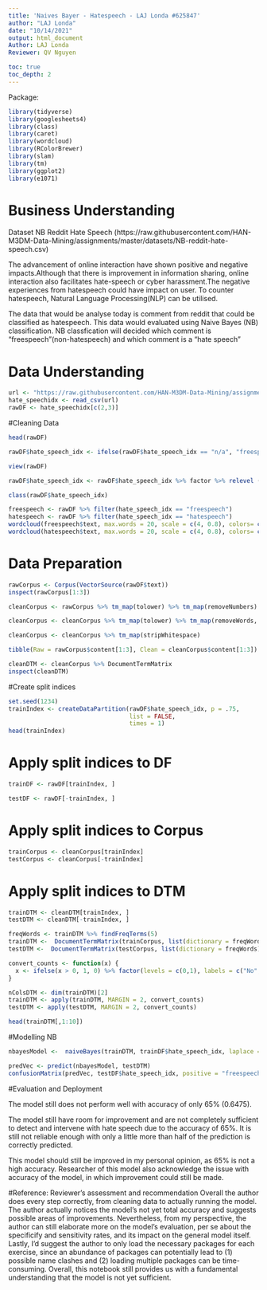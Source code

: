 ```yaml
---
title: 'Naives Bayer - Hatespeech - LAJ Londa #625847'
author: "LAJ Londa"
date: "10/14/2021"
output: html_document
Author: LAJ Londa
Reviewer: QV Nguyen

toc: true
toc_depth: 2
---
```


Package:

```r

library(tidyverse)
library(googlesheets4)
library(class)
library(caret)
library(wordcloud)
library(RColorBrewer)
library(slam)
library(tm)
library(ggplot2)
library(e1071)

```


# Business Understanding
Dataset NB Reddit Hate Speech (https://raw.githubusercontent.com/HAN-M3DM-Data-Mining/assignments/master/datasets/NB-reddit-hate-speech.csv)

The advancement of online interaction have shown positive and negative impacts.Although that there is improvement in information sharing, online interaction also facilitates hate-speech or cyber harassment.The negative experiences from hatespeech could have impact on user. To counter hatespeech, Natural Language Processing(NLP) can be utilised.

The data that would be analyse today is comment from reddit that could be classified as hatespeech. This data would evaluated using Naive Bayes (NB) classification. NB classfication will decided which comment is "freespeech"(non-hatespeech) and which comment is a "hate speech"

# Data Understanding

```r

url <- "https://raw.githubusercontent.com/HAN-M3DM-Data-Mining/assignments/master/datasets/NB-reddit-hate-speech.csv"
hate_speechidx <- read_csv(url)
rawDF <- hate_speechidx[c(2,3)]

```


#Cleaning Data

```r

head(rawDF)

```
```r

rawDF$hate_speech_idx <- ifelse(rawDF$hate_speech_idx == "n/a", "freespeech", "hatespeech")

```

```r

view(rawDF)

```

```r

rawDF$hate_speech_idx <- rawDF$hate_speech_idx %>% factor %>% relevel ("hatespeech")

class(rawDF$hate_speech_idx)

```

```r

freespeech <- rawDF %>% filter(hate_speech_idx == "freespeech")
hatespeech <- rawDF %>% filter(hate_speech_idx == "hatespeech")
wordcloud(freespeech$text, max.words = 20, scale = c(4, 0.8), colors= c("indianred1","indianred2","indianred3","indianred"))
wordcloud(hatespeech$text, max.words = 20, scale = c(4, 0.8), colors= c("lightsteelblue1","lightsteelblue2","lightsteelblue3","lightsteelblue"))

```

# Data Preparation

```r

rawCorpus <- Corpus(VectorSource(rawDF$text))
inspect(rawCorpus[1:3])

```

```r

cleanCorpus <- rawCorpus %>% tm_map(tolower) %>% tm_map(removeNumbers)

```
```r

cleanCorpus <- cleanCorpus %>% tm_map(tolower) %>% tm_map(removeWords, stopwords()) %>% tm_map(removePunctuation)

```

```r

cleanCorpus <- cleanCorpus %>% tm_map(stripWhitespace)

```

```r

tibble(Raw = rawCorpus$content[1:3], Clean = cleanCorpus$content[1:3])

```

```r

cleanDTM <- cleanCorpus %>% DocumentTermMatrix
inspect(cleanDTM)

```

#Create split indices

```r

set.seed(1234)
trainIndex <- createDataPartition(rawDF$hate_speech_idx, p = .75, 
                                  list = FALSE, 
                                  times = 1)
head(trainIndex)

```

# Apply split indices to DF

```r

trainDF <- rawDF[trainIndex, ]

```

```r

testDF <- rawDF[-trainIndex, ]

```

# Apply split indices to Corpus

```r

trainCorpus <- cleanCorpus[trainIndex]
testCorpus <- cleanCorpus[-trainIndex]

```

# Apply split indices to DTM

```r

trainDTM <- cleanDTM[trainIndex, ]
testDTM <- cleanDTM[-trainIndex, ]

```

```r

freqWords <- trainDTM %>% findFreqTerms(5)
trainDTM <-  DocumentTermMatrix(trainCorpus, list(dictionary = freqWords))
testDTM <-  DocumentTermMatrix(testCorpus, list(dictionary = freqWords))

```

```r

convert_counts <- function(x) {
  x <- ifelse(x > 0, 1, 0) %>% factor(levels = c(0,1), labels = c("No", "Yes"))
}

nColsDTM <- dim(trainDTM)[2]
trainDTM <- apply(trainDTM, MARGIN = 2, convert_counts)
testDTM <- apply(testDTM, MARGIN = 2, convert_counts)

head(trainDTM[,1:10])

```

#Modelling NB

```r

nbayesModel <-  naiveBayes(trainDTM, trainDF$hate_speech_idx, laplace = 1)

```

```r


predVec <- predict(nbayesModel, testDTM)
confusionMatrix(predVec, testDF$hate_speech_idx, positive = "freespeech", dnn = c("Prediction", "True"))

```


#Evaluation and Deployment

The model still does not perform well with accuracy of only 65% (0.6475).

The model still have room for improvement and are not completely sufficient to detect and intervene with hate speech due to the accuracy of 65%. It is still not reliable enough with only a little more than half of the prediction is correctly predicted.

This model should still be improved in my personal opinion, as 65% is not a high accuracy. Researcher of this model also acknowledge the issue with accuracy of the model, in which improvement could still be made.
 
#Reference: Reviewer's assessment and recommendation
Overall the author does every step correctly, from cleaning data to actually running the model. The author actually notices the model's not yet total accuracy and suggests possible areas of improvements.
Nevertheless, from my perspective, the author can still elaborate more on the model's evaluation, per se about the specificify and sensitivity rates, and its impact on the general model itself. Lastly, I'd suggest the author to only load the necessary packages for each exercise, since an abundance of packages can potentially lead to (1) possible name clashes and (2) loading multiple packages can be time-consuming.
Overall, this notebook still provides us with a fundamental understanding that the model is not yet sufficient.

